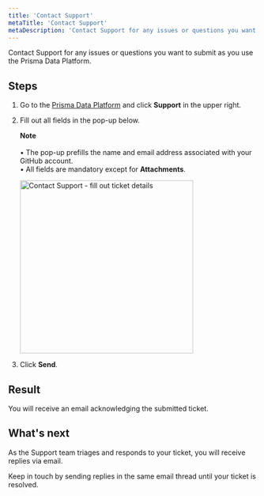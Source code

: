 ```yaml
---
title: 'Contact Support'
metaTitle: 'Contact Support'
metaDescription: 'Contact Support for any issues or questions you want to submit as you use the Prisma Data Platform.'
---
```


<TopBlock>

Contact Support for any issues or questions you want to submit as you use the Prisma Data Platform.

</TopBlock>

## Steps

1. Go to the [Prisma Data Platform](https://cloud.prisma.io) and click **Support** in the upper right.
2. Fill out all fields in the pop-up below.

   <Admonition>

   **Note**<br /><br />
   • The pop-up prefills the name and email address associated with your GitHub account.<br />
   • All fields are mandatory except for **Attachments**.

   </Admonition>

   <img
     src="images/common/support-pop-up.png"
     width="350px"
     alt="Contact Support - fill out ticket details"
   />

3. Click **Send**.

## Result

You will receive an email acknowledging the submitted ticket.

## What's next

As the Support team triages and responds to your ticket, you will receive replies via email.

Keep in touch by sending replies in the same email thread until your ticket is resolved.
